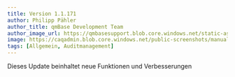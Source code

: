 ---
title: Version 1.1.171
author: Philipp Pähler
author_title: qmBase Development Team
author_image_url: https://qmbasesupport.blob.core.windows.net/static-assets/img/persons/paehler_round.png
image: https://caqadmin.blob.core.windows.net/public-screenshots/manual-screenshots/Screenshot%202022-03-30%20175213_OrgChartWithoutName.png
tags: [Allgemein, Auditmanagement]
---

Dieses Update beinhaltet neue Funktionen und Verbesserungen

<!--truncate-->
